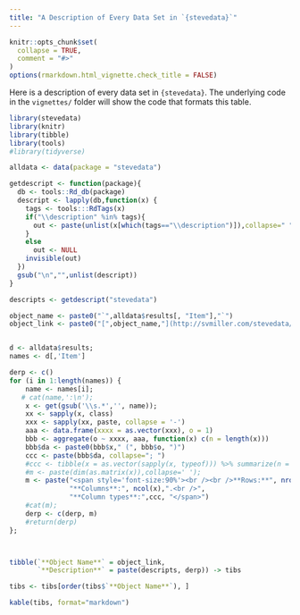 ```yaml
---
title: "A Description of Every Data Set in `{stevedata}`"
---
```


```r
knitr::opts_chunk$set(
  collapse = TRUE,
  comment = "#>"
)
options(rmarkdown.html_vignette.check_title = FALSE)
```

Here is a description of every data set in `{stevedata}`. The underlying code in the `vignettes/` folder will show the code that formats this table.

```r
library(stevedata)
library(knitr)
library(tibble)
library(tools)
#library(tidyverse)
```


```r
alldata <- data(package = "stevedata")

getdescript <- function(package){
  db <- tools::Rd_db(package)
  descript <- lapply(db,function(x) {
    tags <- tools:::RdTags(x)
    if("\\description" %in% tags){
      out <- paste(unlist(x[which(tags=="\\description")]),collapse=" ")
    }
    else
      out <- NULL
    invisible(out)
  })
  gsub("\n","",unlist(descript))
}

descripts <- getdescript("stevedata")

object_name <- paste0("`",alldata$results[, "Item"],"`")
object_link <- paste0("[",object_name,"](http://svmiller.com/stevedata/reference/",alldata$results[, "Item"],".html)")


d <- alldata$results; 
names <- d[,'Item']

derp <- c()
for (i in 1:length(names)) {
    name <- names[i];
   # cat(name,':\n');
    x <- get(gsub('\\s.*','', name));
    xx <- sapply(x, class)
    xxx <- sapply(xx, paste, collapse = '-')
    aaa <- data.frame(xxxx = as.vector(xxx), o = 1)
    bbb <- aggregate(o ~ xxxx, aaa, function(x) c(n = length(x)))
    bbb$da <- paste0(bbb$x," (", bbb$o, ")")
    ccc <- paste(bbb$da, collapse="; ")
    #ccc <- tibble(x = as.vector(sapply(x, typeof))) %>% summarize(n = n(), .by=x) %>% mutate(da = paste0(x," (", n, ")")) %>% pull(da) %>% paste(.,  collapse="; ")
    #m <- paste(dim(as.matrix(x)),collapse=' ');
    m <- paste("<span style='font-size:90%'><br /><br />**Rows:**", nrow(x),
               "**Columns**:", ncol(x),".<br />",
               "**Column types**:",ccc, "</span>")
    #cat(m);
    derp <- c(derp, m)
    #return(derp)
};



tibble(`**Object Name**` = object_link,
       `**Description**` = paste(descripts, derp)) -> tibs

tibs <- tibs[order(tibs$`**Object Name**`), ]

kable(tibs, format="markdown")

```
